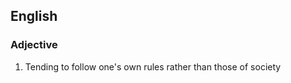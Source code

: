 ==English==

===Adjective===
{{en-adj|head=[[inner]]-[[directed]]}}

# Tending to follow one's own rules rather than those of society
